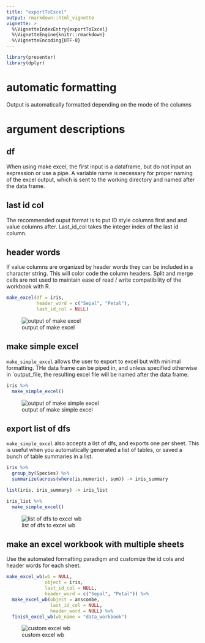 ---
title: "exportToExcel"
output: rmarkdown::html_vignette
vignette: >
  %\VignetteIndexEntry{exportToExcel}
  %\VignetteEngine{knitr::rmarkdown}
  %\VignetteEncoding{UTF-8}
---

```{r setup, message=F, warning=F}
library(presenter)
library(dplyr)
```

# automatic formatting

Output is automatically formatted depending on the mode of the columns

# argument descriptions

## df

When using make excel, the first input is a dataframe, but do not input an expression or use a pipe. A variable name is necessary for proper naming of the excel output, which is sent to the working directory and named after the data frame. 

## last id col

The recommended ouput format is to put ID style columns first and and value columns after. Last_id_col takes the integer index of the last id column.

## header words

If value columns are organized by header words they can be included in a character string. This will color code the column headers. Split and merge cells are not used to maintain ease of read / write compatibility of the workbook with R. 


```{r eval=FALSE}
make_excel(df = iris, 
           header_word = c("Sepal", "Petal"),
           last_id_col = NULL)

```


![output of make excel](exceloutput.png)


## make simple excel

`make_simple_excel` allows the user to export to excel but with minimal formatting. THe data frame can be piped in, and unless specified otherwise in `output_file, the resulting excel file will be named after the data frame. 

```{r eval = FALSE}
iris %>% 
  make_simple_excel()
```

![output of make simple excel](simpleexceloutput.png)

## export list of dfs

`make_simple_excel` also accepts a list of dfs, and exports one per sheet. This is useful when you automatically generated a list of tables, or saved a bunch of table summaries in a list. 

```{r eval=F}
iris %>% 
  group_by(Species) %>% 
  summarize(across(where(is.numeric), sum)) -> iris_summary

list(iris, iris_summary) -> iris_list

iris_list %>% 
  make_simple_excel()
```

![list of dfs to excel wb](excellist.png)

## make an excel workbook with multiple sheets

Use the automated formatting paradigm and customize the id cols and header words for each sheet. 

```{r eval=F}
make_excel_wb(wb = NULL,
              object = iris,
              last_id_col = NULL,
              header_word = c("Sepal", "Petal")) %>% 
  make_excel_wb(object = anscombe,
                last_id_col = NULL,
                header_word = NULL) %>% 
  finish_excel_wb(wb_name = "data_workbook")
```
![custom excel wb](formattedexcelwb.png)



